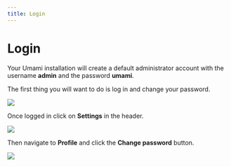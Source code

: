 ```yaml
---
title: Login
---
```


# Login

Your Umami installation will create a default administrator account with the username **admin** and the password **umami**.

The first thing you will want to do is log in and change your password.

<img src="https://content.umami.is/website/images/docs/v2/login.png" />

Once logged in click on **Settings** in the header.

<img src="https://content.umami.is/website/images/docs/v2/navbar-settings.png" />

Then navigate to **Profile** and click the **Change password** button.

<img src="https://content.umami.is/website/images/docs/v2/change-password.png" />
